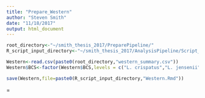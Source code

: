 ```yaml
---
title: "Prepare_Western"
author: "Steven Smith"
date: "11/18/2017"
output: html_document
---
```


```r

root_directory<-"~/smith_thesis_2017/PreparePipeline/"
R_script_input_directory<-"~/smith_thesis_2017/AnalysisPipeline/Script_input/"

Western<-read.csv(paste0(root_directory,"western_summary.csv"))
Western$BCS<-factor(Western$BCS,levels = c("L. crispatus","L. jensenii","L. iners","G. vaginalis","Cell Culture Medium","0.1% DL lactic acid","miR-193b mimic","scramble control"),ordered = T)

save(Western,file=paste0(R_script_input_directory,"Western.Rmd"))
```
=
